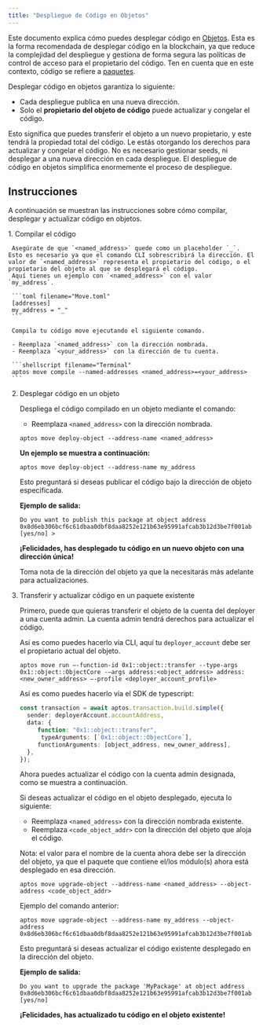 ```yaml
---
title: "Despliegue de Código en Objetos"
---
```



Este documento explica cómo puedes desplegar código en [Objetos](../../../../build/smart-contracts/objects). Esta es la forma recomendada de desplegar código en la blockchain, ya que reduce la complejidad del despliegue
y gestiona de forma segura las políticas de control de acceso para el propietario del código. Ten en cuenta que en este contexto, código se refiere a [paquetes](../../../../build/smart-contracts/book/packages).

Desplegar código en objetos garantiza lo siguiente:

- Cada despliegue publica en una nueva dirección.
- Solo el **propietario del objeto de código** puede actualizar y congelar el código.

Esto significa que puedes transferir el objeto a un nuevo propietario, y este tendrá la propiedad total del código. Le estás otorgando los derechos para actualizar y congelar el código.
No es necesario gestionar seeds, ni desplegar a una nueva dirección en cada despliegue. El despliegue de código en objetos simplifica enormemente el proceso de despliegue.

## Instrucciones

A continuación se muestran las instrucciones sobre cómo compilar, desplegar y actualizar código en objetos.

<Steps>
  1. Compilar el código

     Asegúrate de que `<named_address>` quede como un placeholder `_`. Esto es necesario ya que el comando CLI sobrescribirá la dirección. El valor de `<named_address>` representa el propietario del código, o el propietario del objeto al que se desplegará el código.
     Aquí tienes un ejemplo con `<named_address>` con el valor `my_address`.

     ```toml filename="Move.toml"
     [addresses]
     my_address = "_"
     ```

     Compila tu código move ejecutando el siguiente comando.

     - Reemplaza `<named_address>` con la dirección nombrada.
     - Reemplaza `<your_address>` con la dirección de tu cuenta.

     ```shellscript filename="Terminal"
     aptos move compile --named-addresses <named_address>=<your_address>
     ```

  2. Desplegar código en un objeto

     Despliega el código compilado en un objeto mediante el comando:

     - Reemplaza `<named_address>` con la dirección nombrada.

     ```shellscript filename="Terminal"
     aptos move deploy-object --address-name <named_address>
     ```

     **Un ejemplo se muestra a continuación:**

     ```shellscript filename="Terminal"
     aptos move deploy-object --address-name my_address
     ```

     Esto preguntará si deseas publicar el código bajo la dirección de objeto especificada.

     **Ejemplo de salida:**

     ```shellscript filename="Terminal"
     Do you want to publish this package at object address 0x8d6eb306bcf6c61dbaa0dbf8daa8252e121b63e95991afcab3b12d3be7f001ab [yes/no] >
     ```

     **¡Felicidades, has desplegado tu código en un nuevo objeto con una dirección única!**

     Toma nota de la dirección del objeto ya que la necesitarás más adelante para actualizaciones.

  3. Transferir y actualizar código en un paquete existente

     Primero, puede que quieras transferir el objeto de la cuenta del deployer a una cuenta admin. La cuenta admin tendrá derechos para actualizar el código.

     Así es como puedes hacerlo vía CLI, aquí tu `deployer_account` debe ser el propietario actual del objeto.

     ```shellscript
     aptos move run —-function-id 0x1::object::transfer --type-args 0x1::object::ObjectCore -—args address:<object_address> address:<new_owner_address> —-profile <deployer_account_profile>
     ```

     Así es como puedes hacerlo vía el SDK de typescript:

     ```typescript
     const transaction = await aptos.transaction.build.simple({
       sender: deployerAccount.accountAddress,
       data: {
      	  function: "0x1::object::transfer",
           typeArguments: [`0x1::object::ObjectCore`],
      	  functionArguments: [object_address, new_owner_address],
       },
     });
     ```

     Ahora puedes actualizar el código con la cuenta admin designada, como se muestra a continuación.

     Si deseas actualizar el código en el objeto desplegado, ejecuta lo siguiente:

     - Reemplaza `<named_address>` con la dirección nombrada existente.
     - Reemplaza `<code_object_addr>` con la dirección del objeto que aloja el código.

     Nota: el valor para el nombre de la cuenta ahora debe ser la dirección del objeto, ya que el paquete que contiene el/los módulo(s) ahora está desplegado en esa dirección.

     ```shellscript filename="Terminal"
     aptos move upgrade-object --address-name <named_address> --object-address <code_object_addr>
     ```

     Ejemplo del comando anterior:

     ```shellscript filename="Terminal"
     aptos move upgrade-object --address-name my_address --object-address 0x8d6eb306bcf6c61dbaa0dbf8daa8252e121b63e95991afcab3b12d3be7f001ab
     ```

     Esto preguntará si deseas actualizar el código existente desplegado en la dirección del objeto.

     **Ejemplo de salida:**

     ```shellscript filename="Terminal"
     Do you want to upgrade the package 'MyPackage' at object address 0x8d6eb306bcf6c61dbaa0dbf8daa8252e121b63e95991afcab3b12d3be7f001ab [yes/no]
     ```

     **¡Felicidades, has actualizado tu código en el objeto existente!**
</Steps>
